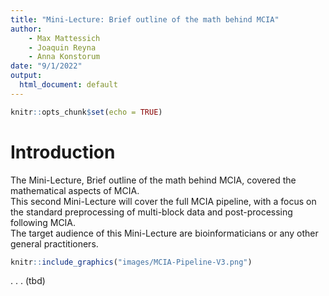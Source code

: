 ---
title: "Mini-Lecture: Brief outline of the math behind MCIA"
author:
    - Max Mattessich
    - Joaquin Reyna
    - Anna Konstorum
date: "9/1/2022"
output:
  html_document: default
---

```{r setup, include=FALSE}
knitr::opts_chunk$set(echo = TRUE)
```

# Introduction
The Mini-Lecture, Brief outline of the math behind MCIA, covered the mathematical aspects of MCIA.  
This second Mini-Lecture will cover the full MCIA pipeline, with a focus on the standard preprocessing of multi-block data and post-processing following MCIA.  
The target audience of this Mini-Lecture are bioinformaticians or any other general practitioners.

```{r, echo=FALSE, out.width="100%", out.length="80%", fig.align="center", fig.cap="Overview of the MCIA decomposition pipeline. There are three data blocks $X^1, X^2,$ and $X^3$ which are being decomposed via MCIA to produce a global scores matrix."}
knitr::include_graphics("images/MCIA-Pipeline-V3.png")
```

.
.
.
(tbd)
